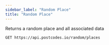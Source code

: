 ```yaml
---
sidebar_label: "Random Place"
title: "Random Place"
---
```


Returns a random place and all associated data

```get
GET https://api.postcodes.io/random/places
```
